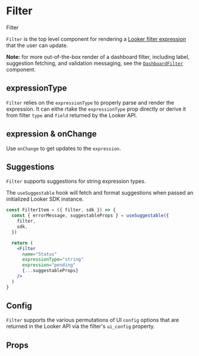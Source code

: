 
<Meta component={Filter} title="Filters/Docs/Filter" />

# Filter

<ImportMessage packageName="filter-components">Filter</ImportMessage>

`Filter` is the top level component for rendering a
[Looker filter expression](https://cloud.google.com/looker/docs/reference/filter-expressions)
that the user can update.

**Note:** for more out-of-the-box render of a dashboard filter, including label,
suggestion fetching, and validation messaging, see the
[`DashboardFilter`](dashboard-filter) component.

## expressionType

`Filter` relies on the `expressionType` to properly parse and render the expression.
It can eithe rtake the `expressionType` prop directly or derive it from filter
`type` and `field` returned by the Looker API.

<Editor code={storyExpressionTypeOrField} />

## expression & onChange

Use `onChange` to get updates to the `expression`.

<Editor code={storyExpressionOnChange} />

## Suggestions

`Filter` supports suggestions for string expression types.

<Editor code={storySuggestions} />

The `useSuggestable` hook will fetch and format suggestions when passed an
initialized Looker SDK instance.

```jsx static
const FilterItem = ({ filter, sdk }) => {
  const { errorMessage, suggestableProps } = useSuggestable({
    filter,
    sdk,
  })

  return (
    <Filter
      name="Status"
      expressionType="string"
      expression="pending"
      {...suggestableProps}
    />
  )
}
```

## Config

`Filter` supports the various permutations of UI `config` options that are returned in the
Looker API via the filter's `ui_config` property.

<Editor code={storyConfig} />

## Props

<ArgsTable of={Filter} exclude={excludedProps} />
